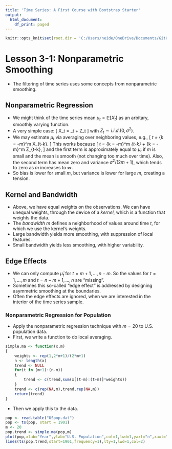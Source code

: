 ```yaml
---
title: 'Time Series: A First Course with Bootstrap Starter'
output:
  html_document:
    df_print: paged
---
```


```r
knitr::opts_knit$set(root.dir = 'C:/Users/neide/OneDrive/Documents/GitHub/BEwebinar/Data')
```

# Lesson 3-1: Nonparametric Smoothing

- The filtering of time series uses some concepts from nonparametric smoothing.

## Nonparametric Regression

- We might think of the time series mean $\mu_t = {\mathbb E} [X_t]$ as an arbitary, smoothly
varying function.
- A very simple case:
\[
 X_t = \mu_t + Z_t
\]
 with $Z_t \sim i.i.d. (0, \sigma^2)$.
- We may estimate $\mu_t$ via averaging over neighboring values, e.g.,
\[
   \widehat{\mu}_t = \frac{1}{2m+1} \sum_{k = -m}^m   X_{t-k}.
\]
This works because
\[
 \widehat{\mu}_t = \frac{1}{2m+1} \sum_{k = -m}^m \mu_{t-k} + \frac{1}{2m+1} \sum_{k = -m}^m   Z_{t-k},
\]
and the first term is approximately equal to $\mu_t$ if $m$ is small and the mean is smooth
(not changing too much over time). Also, the second term has mean zero and variance $\sigma^2/(2m+1)$, which tends to
zero as $m$ increases to $\infty$.
- So bias is lower for small $m$, but variance is lower for large $m$, creating a tension.

## Kernel and Bandwidth

- Above, we have equal weights on the observations. We can have unequal weights,
through the device of a *kernel*, which is a function that weights the data.
- The *bandwidth* $m$ defines a neighborhood of values around time $t$, for which
we use the kernel's weights.  
- Large bandwidth yields more smoothing, with suppression of local features.
- Small bandwidth yields less smoothing, with higher variability.

## Edge Effects

- We can only compute $\widehat{\mu}_t$ for $t = m+1, \ldots, n-m$. So the values
for $t = 1, \ldots, m$ and $t = n-m+1, \ldots, n$ are "missing".
- Sometimes this so-called "edge effect" is addressed by designing asymmetric smoothing
at the boundaries.
- Often the edge effects are ignored, when we are interested in the interior of the 
time series sample.

### Nonparametric Regression for Population

- Apply the nonparametric regression technique with $m=20$ to U.S. population data.
- First, we write a function to do local averaging.

```r
simple.ma <- function(x,m)
{
	weights <- rep(1,2*m+1)/(2*m+1)
	n <- length(x)
	trend <- NULL
	for(t in (m+1):(n-m))
	{
		trend <- c(trend,sum(x[(t-m):(t+m)]*weights))	
	}
	trend <- c(rep(NA,m),trend,rep(NA,m))
	return(trend)
}
```

- Then we apply this to the data.

```r
pop <- read.table("USpop.dat")
pop <- ts(pop, start = 1901)
m <- 20
pop.trend <- simple.ma(pop,m)
plot(pop,xlab="Year",ylab="U.S. Population",col=1,lwd=1,yaxt="n",xaxt="n")
lines(ts(pop.trend,start=1901,frequency=1),lty=1,lwd=1,col=2)
```

